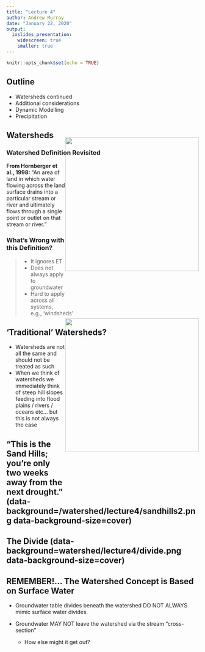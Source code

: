```yaml
---
title: "Lecture 4"
author: Andrew Murray
date: "January 22, 2020"
output:
  ioslides_presentation:
    widescreen: true
    smaller: true
---
```


```r
knitr::opts_chunk$set(echo = TRUE)
```

## Outline

- Watersheds continued
- Additional considerations
- Dynamic Modelling
- Precipitation

## Watersheds

### Watershed Definition Revisited

<div style= "float:right;position: relative; top: -80px;">
![](/img/watershed/lecture4/watershed.png){height=350px}
</div>

**From Hornberger et al., 1998:** “An area of land in which water flowing across the land surface drains into a particular stream or river and ultimately flows through a single point or outlet on that stream or river.”



### What's Wrong with this Definition?

> - It ignores ET
> - Does not always apply to groundwater
> - Hard to apply across all systems, e.g., ‘windsheds’

## 'Traditional' Watersheds?
<div style= "float:right;position: relative; top: -80px;">
![](/img/watershed/lecture4/sandHills.png){height=350px}
</div>

- Watersheds are not all the same and should not be treated as such
- When we think of watersheds we immediately think of steep hill slopes feeding into flood plains / rivers / oceans etc... but this is not always the case


## “This is the Sand Hills; you’re only two weeks away from the next drought.” (data-background=/watershed/lecture4/sandhills2.png data-background-size=cover)


## The Divide (data-background=watershed/lecture4/divide.png data-background-size=cover)

## REMEMBER!... The Watershed Concept is Based on Surface Water

- Groundwater table divides beneath the watershed DO NOT ALWAYS mimic surface water divides.

- Groundwater MAY NOT leave the watershed via the stream “cross-section”
  - How else might it get out?